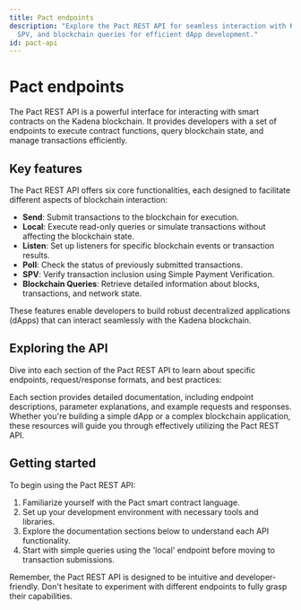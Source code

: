 ```yaml
---
title: Pact endpoints
description: "Explore the Pact REST API for seamless interaction with Kadena smart contracts. Learn about send, local, listen, poll, 
  SPV, and blockchain queries for efficient dApp development."
id: pact-api
---
```


# Pact endpoints

The Pact REST API is a powerful interface for interacting with smart contracts on the Kadena blockchain. 
It provides developers with a set of endpoints to execute contract functions, query blockchain state, and manage transactions efficiently.

## Key features

The Pact REST API offers six core functionalities, each designed to facilitate different aspects of blockchain interaction:

- **Send**: Submit transactions to the blockchain for execution.
- **Local**: Execute read-only queries or simulate transactions without affecting the blockchain state.
- **Listen**: Set up listeners for specific blockchain events or transaction results.
- **Poll**: Check the status of previously submitted transactions.
- **SPV**: Verify transaction inclusion using Simple Payment Verification.
- **Blockchain Queries**: Retrieve detailed information about blocks, transactions, and network state.

These features enable developers to build robust decentralized applications (dApps) that can interact seamlessly with the Kadena blockchain.

## Exploring the API

Dive into each section of the Pact REST API to learn about specific endpoints, request/response formats, and best practices:

<CustomDocCardList />

Each section provides detailed documentation, including endpoint descriptions, parameter explanations, and example requests and responses. 
Whether you're building a simple dApp or a complex blockchain application, these resources will guide you through effectively utilizing the Pact REST API.

## Getting started

To begin using the Pact REST API:

1. Familiarize yourself with the Pact smart contract language.
2. Set up your development environment with necessary tools and libraries.
3. Explore the documentation sections below to understand each API functionality.
4. Start with simple queries using the 'local' endpoint before moving to transaction submissions.

Remember, the Pact REST API is designed to be intuitive and developer-friendly. 
Don't hesitate to experiment with different endpoints to fully grasp their capabilities.